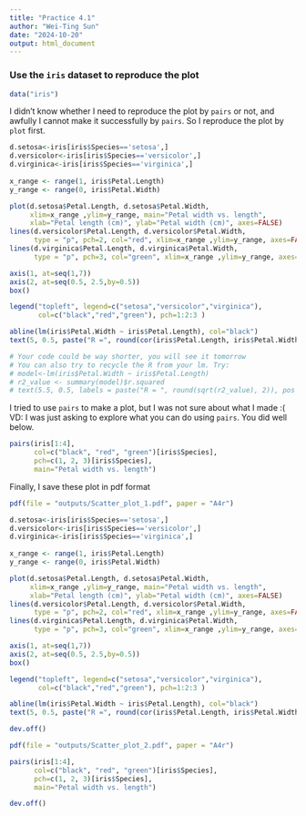 ```yaml
---
title: "Practice 4.1"
author: "Wei-Ting Sun"
date: "2024-10-20"
output: html_document
---
```

### Use the `iris` dataset to reproduce the plot 
```r
data("iris")
```
I didn't know whether I need to reproduce the plot by `pairs` or not, and awfully I cannot make it successfully by `pairs`. So I reproduce the plot by `plot` first.

```r
d.setosa<-iris[iris$Species=='setosa',]
d.versicolor<-iris[iris$Species=='versicolor',]  
d.virginica<-iris[iris$Species=='virginica',] 
  
x_range <- range(1, iris$Petal.Length)
y_range <- range(0, iris$Petal.Width)

plot(d.setosa$Petal.Length, d.setosa$Petal.Width,
     xlim=x_range ,ylim=y_range, main="Petal width vs. length",
     xlab="Petal length (cm)", ylab="Petal width (cm)", axes=FALSE)
lines(d.versicolor$Petal.Length, d.versicolor$Petal.Width,
      type = "p", pch=2, col="red", xlim=x_range ,ylim=y_range, axes=FALSE, ann=FALSE)
lines(d.virginica$Petal.Length, d.virginica$Petal.Width,
      type = "p", pch=3, col="green", xlim=x_range ,ylim=y_range, axes=FALSE, ann=FALSE)

axis(1, at=seq(1,7))
axis(2, at=seq(0.5, 2.5,by=0.5))
box()

legend("topleft", legend=c("setosa","versicolor","virginica"),
       col=c("black","red","green"), pch=1:2:3 )

abline(lm(iris$Petal.Width ~ iris$Petal.Length), col="black")
text(5, 0.5, paste("R =", round(cor(iris$Petal.Length, iris$Petal.Width), 2)))

# Your code could be way shorter, you will see it tomorrow
# You can also try to recycle the R from your lm. Try:
# model<-lm(iris$Petal.Width ~ iris$Petal.Length)
# r2_value <- summary(model)$r.squared
# text(5.5, 0.5, labels = paste("R = ", round(sqrt(r2_value), 2)), pos = 4)

```
I tried to use `pairs` to make a plot, but I was not sure about what I made :( 
VD: I was just asking to explore what you can do using `pairs`. You did well below.


```r
pairs(iris[1:4], 
      col=c("black", "red", "green")[iris$Species], 
      pch=c(1, 2, 3)[iris$Species], 
      main="Petal width vs. length")
```

Finally, I save these plot in pdf format
```r
pdf(file = "outputs/Scatter_plot_1.pdf", paper = "A4r")

d.setosa<-iris[iris$Species=='setosa',]
d.versicolor<-iris[iris$Species=='versicolor',]  
d.virginica<-iris[iris$Species=='virginica',] 
  
x_range <- range(1, iris$Petal.Length)
y_range <- range(0, iris$Petal.Width)

plot(d.setosa$Petal.Length, d.setosa$Petal.Width,
     xlim=x_range ,ylim=y_range, main="Petal width vs. length",
     xlab="Petal length (cm)", ylab="Petal width (cm)", axes=FALSE)
lines(d.versicolor$Petal.Length, d.versicolor$Petal.Width,
      type = "p", pch=2, col="red", xlim=x_range ,ylim=y_range, axes=FALSE, ann=FALSE)
lines(d.virginica$Petal.Length, d.virginica$Petal.Width,
      type = "p", pch=3, col="green", xlim=x_range ,ylim=y_range, axes=FALSE, ann=FALSE)

axis(1, at=seq(1,7))
axis(2, at=seq(0.5, 2.5,by=0.5))
box()

legend("topleft", legend=c("setosa","versicolor","virginica"),
       col=c("black","red","green"), pch=1:2:3 )

abline(lm(iris$Petal.Width ~ iris$Petal.Length), col="black")
text(5, 0.5, paste("R =", round(cor(iris$Petal.Length, iris$Petal.Width), 2)))

dev.off()

pdf(file = "outputs/Scatter_plot_2.pdf", paper = "A4r")

pairs(iris[1:4], 
      col=c("black", "red", "green")[iris$Species], 
      pch=c(1, 2, 3)[iris$Species], 
      main="Petal width vs. length")

dev.off()
```
